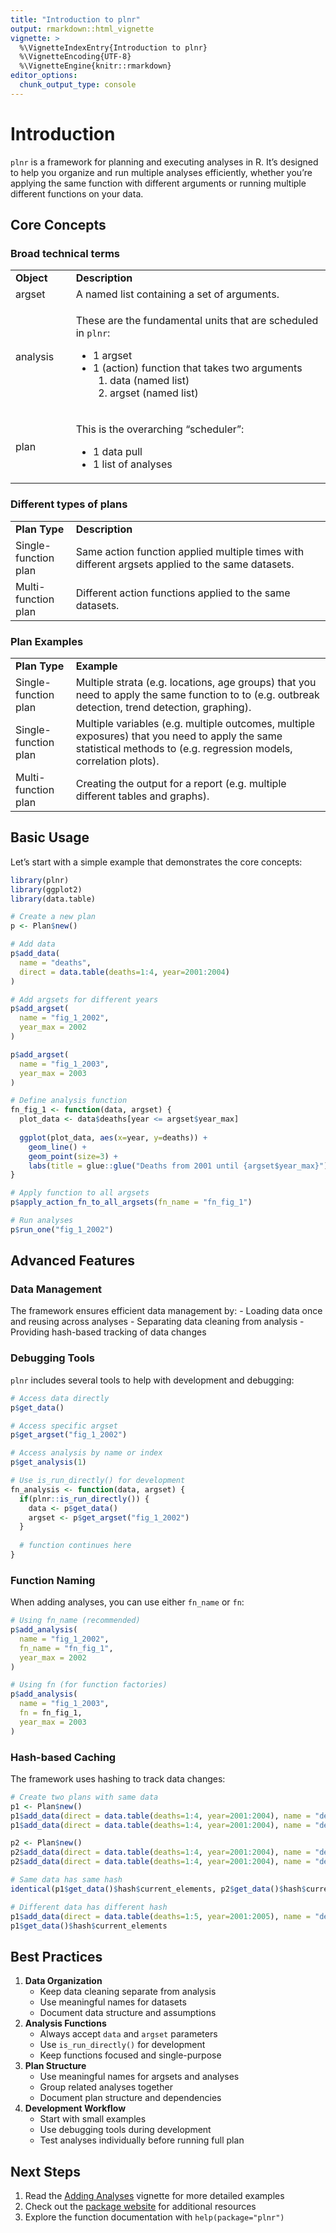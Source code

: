 ```yaml
---
title: "Introduction to plnr"
output: rmarkdown::html_vignette
vignette: >
  %\VignetteIndexEntry{Introduction to plnr}
  %\VignetteEncoding{UTF-8}
  %\VignetteEngine{knitr::rmarkdown}
editor_options: 
  chunk_output_type: console
---
```


# Introduction

`plnr` is a framework for planning and executing analyses in R. It's designed to help you organize and run multiple analyses efficiently, whether you're applying the same function with different arguments or running multiple different functions on your data.

## Core Concepts

### Broad technical terms

+----------------------------------------+---------------------------------------------------------------------------------------------------------------------------------------------------------------------+
| **Object**                             | **Description**                                                                                                                                                     |
+----------------------------------------+---------------------------------------------------------------------------------------------------------------------------------------------------------------------+
| argset                                 | A named list containing a set of arguments.                                                                                                                         |
+----------------------------------------+---------------------------------------------------------------------------------------------------------------------------------------------------------------------+
| analysis                               | These are the fundamental units that are scheduled in `plnr`:                                                                                                       |
|                                        |                                                                                                                                                                     |
|                                        | -   1 argset                                                                                                                                                        |
|                                        | -   1 (action) function that takes two arguments                                                                                                                    |
|                                        |     1.  data (named list)                                                                                                                                           |
|                                        |     2.  argset (named list)                                                                                                                                         |
+----------------------------------------+---------------------------------------------------------------------------------------------------------------------------------------------------------------------+
| plan                                   | This is the overarching "scheduler":                                                                                                                                |
|                                        |                                                                                                                                                                     |
|                                        | -   1 data pull                                                                                                                                                     |
|                                        | -   1 list of analyses                                                                                                                                              |
+----------------------------------------+---------------------------------------------------------------------------------------------------------------------------------------------------------------------+

### Different types of plans

+----------------------------------------+---------------------------------------------------------------------------------------------------------------------------------------------------------------------+
| **Plan Type**                          | **Description**                                                                                                                                                     |
+----------------------------------------+---------------------------------------------------------------------------------------------------------------------------------------------------------------------+
| Single-function plan                   | Same action function applied multiple times with different argsets applied to the same datasets.                                                                    |
+----------------------------------------+---------------------------------------------------------------------------------------------------------------------------------------------------------------------+
| Multi-function plan                    | Different action functions applied to the same datasets.                                                                                                            |
+----------------------------------------+---------------------------------------------------------------------------------------------------------------------------------------------------------------------+

### Plan Examples

+----------------------------------------+---------------------------------------------------------------------------------------------------------------------------------------------------------------------+
| **Plan Type**                          | **Example**                                                                                                                                                         |
+----------------------------------------+---------------------------------------------------------------------------------------------------------------------------------------------------------------------+
| Single-function plan                   | Multiple strata (e.g. locations, age groups) that you need to apply the same function to to (e.g. outbreak detection, trend detection, graphing).                   |
+----------------------------------------+---------------------------------------------------------------------------------------------------------------------------------------------------------------------+
| Single-function plan                   | Multiple variables (e.g. multiple outcomes, multiple exposures) that you need to apply the same statistical methods to (e.g. regression models, correlation plots). |
+----------------------------------------+---------------------------------------------------------------------------------------------------------------------------------------------------------------------+
| Multi-function plan                    | Creating the output for a report (e.g. multiple different tables and graphs).                                                                                       |
+----------------------------------------+---------------------------------------------------------------------------------------------------------------------------------------------------------------------+

## Basic Usage

Let's start with a simple example that demonstrates the core concepts:

```r
library(plnr)
library(ggplot2)
library(data.table)

# Create a new plan
p <- Plan$new()

# Add data
p$add_data(
  name = "deaths",
  direct = data.table(deaths=1:4, year=2001:2004)
)

# Add argsets for different years
p$add_argset(
  name = "fig_1_2002",
  year_max = 2002
)

p$add_argset(
  name = "fig_1_2003",
  year_max = 2003
)

# Define analysis function
fn_fig_1 <- function(data, argset) {
  plot_data <- data$deaths[year <= argset$year_max]
  
  ggplot(plot_data, aes(x=year, y=deaths)) +
    geom_line() +
    geom_point(size=3) +
    labs(title = glue::glue("Deaths from 2001 until {argset$year_max}"))
}

# Apply function to all argsets
p$apply_action_fn_to_all_argsets(fn_name = "fn_fig_1")

# Run analyses
p$run_one("fig_1_2002")
```

## Advanced Features

### Data Management

The framework ensures efficient data management by: - Loading data once and reusing across analyses - Separating data cleaning from analysis - Providing hash-based tracking of data changes

### Debugging Tools

`plnr` includes several tools to help with development and debugging:

```r
# Access data directly
p$get_data()

# Access specific argset
p$get_argset("fig_1_2002")

# Access analysis by name or index
p$get_analysis(1)

# Use is_run_directly() for development
fn_analysis <- function(data, argset) {
  if(plnr::is_run_directly()) {
    data <- p$get_data()
    argset <- p$get_argset("fig_1_2002")
  }
  
  # function continues here
}
```

### Function Naming

When adding analyses, you can use either `fn_name` or `fn`:

```r
# Using fn_name (recommended)
p$add_analysis(
  name = "fig_1_2002",
  fn_name = "fn_fig_1",
  year_max = 2002
)

# Using fn (for function factories)
p$add_analysis(
  name = "fig_1_2003",
  fn = fn_fig_1,
  year_max = 2003
)
```

### Hash-based Caching

The framework uses hashing to track data changes:

```r
# Create two plans with same data
p1 <- Plan$new()
p1$add_data(direct = data.table(deaths=1:4, year=2001:2004), name = "deaths")
p1$add_data(direct = data.table(deaths=1:4, year=2001:2004), name = "deaths2")

p2 <- Plan$new()
p2$add_data(direct = data.table(deaths=1:4, year=2001:2004), name = "deaths")
p2$add_data(direct = data.table(deaths=1:4, year=2001:2004), name = "deaths2")

# Same data has same hash
identical(p1$get_data()$hash$current_elements, p2$get_data()$hash$current_elements)

# Different data has different hash
p1$add_data(direct = data.table(deaths=1:5, year=2001:2005), name = "deaths3")
p1$get_data()$hash$current_elements
```

## Best Practices

1.  **Data Organization**
    -   Keep data cleaning separate from analysis
    -   Use meaningful names for datasets
    -   Document data structure and assumptions
2.  **Analysis Functions**
    -   Always accept `data` and `argset` parameters
    -   Use `is_run_directly()` for development
    -   Keep functions focused and single-purpose
3.  **Plan Structure**
    -   Use meaningful names for argsets and analyses
    -   Group related analyses together
    -   Document plan structure and dependencies
4.  **Development Workflow**
    -   Start with small examples
    -   Use debugging tools during development
    -   Test analyses individually before running full plan

## Next Steps

1.  Read the [Adding Analyses](https://www.csids.no/plnr/articles/adding_analyses.html) vignette for more detailed examples
2.  Check out the [package website](https://www.csids.no/plnr/) for additional resources
3.  Explore the function documentation with `help(package="plnr")`
